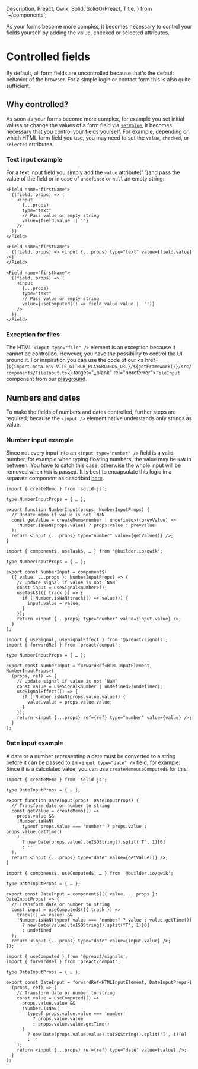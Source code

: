   Description,
  Preact,
  Qwik,
  Solid,
  SolidOrPreact,
  Title,
} from '~/components';

<Title>Controlled fields</Title>
<Description>
  As your forms become more complex, it becomes necessary to control your fields
  yourself by adding the value, checked or selected attributes.
</Description>

# Controlled fields

By default, all form fields are uncontrolled because that's the default behavior of the browser. For a simple login or contact form this is also quite sufficient.

## Why controlled?

As soon as your forms become more complex, for example you set initial values or change the values of a form field via <A href="../../api/setValue">`setValue`</A>, it becomes necessary that you control your fields yourself. For example, depending on which HTML form field you use, you may need to set the `value`, `checked`, or `selected` attributes.

### Text input example

For a text input field you simply add the `value` attribute<SolidOrPreact>{' '}and pass the value of the field or in case of `undefined` or `null` an empty string</SolidOrPreact>:

<Solid block>

```tsx
<Field name="firstName">
  {(field, props) => (
    <input
      {...props}
      type="text"
      // Pass value or empty string
      value={field.value || ''}
    />
  )}
</Field>
```

</Solid>

<Qwik block>

```tsx
<Field name="firstName">
  {(field, props) => <input {...props} type="text" value={field.value} />}
</Field>
```

</Qwik>

<Preact block>

```tsx
<Field name="firstName">
  {(field, props) => (
    <input
      {...props}
      type="text"
      // Pass value or empty string
      value={useComputed(() => field.value.value || '')}
    />
  )}
</Field>
```

</Preact>

### Exception for files

The HTML `<input type="file" />` element is an exception because it cannot be controlled. However, you have the possibility to control the UI around it. For inspiration you can use the code of our <a href={`${import.meta.env.VITE_GITHUB_PLAYGROUNDS_URL}/${getFramework()}/src/components/FileInput.tsx`} target="\_blank" rel="noreferrer">`FileInput`</a> component from our <A href="/playground/special">playground</A>.

## Numbers and dates

To make the fields of numbers and dates controlled, further steps are required, because the `<input />` element native understands only strings as value.

### Number input example

Since not every input into an `<input type="number" />` field is a valid number, for example when typing floating numbers, the value may be `NaN` in between. You have to catch this case, otherwise the whole input will be removed when `NaN` is passed. It is best to encapsulate this logic in a separate component as described <A href="../input-components">here</A>.

<Solid block>

```tsx
import { createMemo } from 'solid-js';

type NumberInputProps = { … };

export function NumberInput(props: NumberInputProps) {
  // Update memo if value is not `NaN`
  const getValue = createMemo<number | undefined>((prevValue) =>
    !Number.isNaN(props.value) ? props.value : prevValue
  );
  return <input {...props} type="number" value={getValue()} />;
}
```

</Solid>

<Qwik block>

```tsx
import { component$, useTask$, … } from '@builder.io/qwik';

type NumberInputProps = { … };

export const NumberInput = component$(
  ({ value, ...props }: NumberInputProps) => {
    // Update signal if value is not `NaN`
    const input = useSignal<number>();
    useTask$(({ track }) => {
      if (!Number.isNaN(track(() => value))) {
        input.value = value;
      }
    });
    return <input {...props} type="number" value={input.value} />;
  }
);
```

</Qwik>

<Preact block>

```tsx
import { useSignal, useSignalEffect } from '@preact/signals';
import { forwardRef } from 'preact/compat';

type NumberInputProps = { … };

export const NumberInput = forwardRef<HTMLInputElement, NumberInputProps>(
  (props, ref) => {
    // Update signal if value is not `NaN`
    const value = useSignal<number | undefined>(undefined);
    useSignalEffect(() => {
      if (!Number.isNaN(props.value.value)) {
        value.value = props.value.value;
      }
    });
    return <input {...props} ref={ref} type="number" value={value} />;
  }
);
```

</Preact>

### Date input example

A date or a number representing a date must be converted to a string before it can be passed to an `<input type="date" />` field, for example. Since it is a calculated value, you can use <Solid>`createMemo`</Solid><Qwik>`useComputed$`</Qwik> for this.

<Solid block>

```tsx
import { createMemo } from 'solid-js';

type DateInputProps = { … };

export function DateInput(props: DateInputProps) {
  // Transform date or number to string
  const getValue = createMemo(() =>
    props.value &&
    !Number.isNaN(
      typeof props.value === 'number' ? props.value : props.value.getTime()
    )
      ? new Date(props.value).toISOString().split('T', 1)[0]
      : ''
  );
  return <input {...props} type="date" value={getValue()} />;
}
```

</Solid>

<Qwik block>

```tsx
import { component$, useComputed$, … } from '@builder.io/qwik';

type DateInputProps = { … };

export const DateInput = component$(({ value, ...props }: DateInputProps) => {
  // Transform date or number to string
  const input = useComputed$(({ track }) =>
    track(() => value) &&
    !Number.isNaN(typeof value === "number" ? value : value.getTime())
      ? new Date(value).toISOString().split("T", 1)[0]
      : undefined
  );
  return <input {...props} type="date" value={input.value} />;
});
```

</Qwik>

<Preact block>

```tsx
import { useComputed } from '@preact/signals';
import { forwardRef } from 'preact/compat';

type DateInputProps = { … };

export const DateInput = forwardRef<HTMLInputElement, DateInputProps>(
  (props, ref) => {
    // Transform date or number to string
    const value = useComputed(() =>
      props.value.value &&
      !Number.isNaN(
        typeof props.value.value === 'number'
          ? props.value.value
          : props.value.value.getTime()
      )
        ? new Date(props.value.value).toISOString().split('T', 1)[0]
        : ''
    );
    return <input {...props} ref={ref} type="date" value={value} />;
  }
);
```

</Preact>
